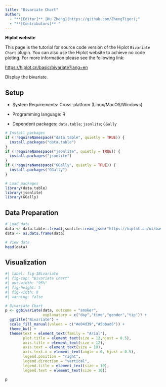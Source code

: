 ```yaml
---
title: "Bivariate Chart"
author:
  - "**[Editor]** [Hu Zheng](https://github.com/ZhengTiger);"
  - "**[Contributors]** "
---
```


::: callout-note
**Hiplot website**

This page is the tutorial for source code version of the Hiplot `Bivariate Chart` plugin. You can also use the Hiplot website to achieve no code ploting. For more information please see the following link:

<https://hiplot.cn/basic/bivariate?lang=en>
:::

Display the bivariate.

## Setup

-   System Requirements: Cross-platform (Linux/MacOS/Windows)

-   Programming language: R

-   Dependent packages: `data.table`; `jsonlite`; `GGally`

```r
# Install packages
if (!requireNamespace("data.table", quietly = TRUE)) {
  install.packages("data.table")
}
if (!requireNamespace("jsonlite", quietly = TRUE)) {
  install.packages("jsonlite")
}
if (!requireNamespace("GGally", quietly = TRUE)) {
  install.packages("GGally")
}

# Load packages
library(data.table)
library(jsonlite)
library(GGally)
```

## Data Preparation

```r
# Load data
data <- data.table::fread(jsonlite::read_json("https://hiplot.cn/ui/basic/bivariate/data.json")$exampleData$textarea[[1]])
data <- as.data.frame(data)

# View data
head(data)
```

## Visualization

```r
#| label: fig-1Bivariate
#| fig-cap: "Bivariate Chart"
#| out.width: "95%"
#| fig-height: 5
#| fig-width: 8
#| warning: false

# Bivariate Chart
p <- ggbivariate(data, outcome = "smoker", 
                 explanatory = c("day","time","gender","tip")) +
  ggtitle("Bivariate") +
  scale_fill_manual(values = c("#e04d39","#5bbad6")) +
  theme_bw() +
  theme(text = element_text(family = "Arial"),
        plot.title = element_text(size = 12,hjust = 0.5),
        axis.title = element_text(size = 12),
        axis.text = element_text(size = 10),
        axis.text.x = element_text(angle = 0, hjust = 0.5),
        legend.position = "right",
        legend.direction = "vertical",
        legend.title = element_text(size = 10),
        legend.text = element_text(size = 10))

p
```


